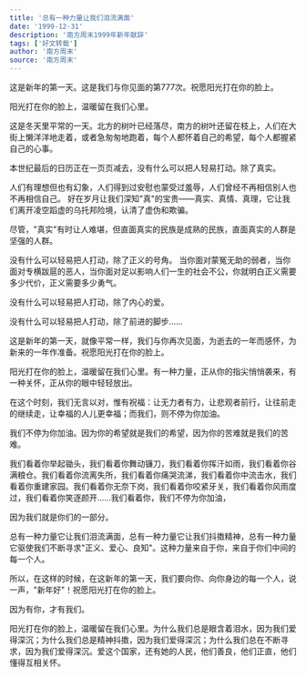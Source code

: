 ```yaml
---
title: '总有一种力量让我们泪流满面'
date: '1999-12-31'
description: '南方周末1999年新年献辞'
tags: ['好文转载']
author: '南方周末'
source: '南方周末'
---
```


这是新年的第一天。这是我们与你见面的第777次。祝愿阳光打在你的脸上。

阳光打在你的脸上，温暖留在我们心里。

这是冬天里平常的一天。北方的树叶已经落尽，南方的树叶还留在枝上，人们在大街上懒洋洋地走着，或者急匆匆地跑着，每个人都怀着自己的希望，每个人都握紧自己的心事。

本世纪最后的日历正在一页页减去，没有什么可以把人轻易打动。除了真实。

人们有理想但也有幻象，人们得到过安慰也蒙受过羞辱，人们曾经不再相信别人也不再相信自己。
好在岁月让我们深知"真"的宝贵——真实、真情、真理，它让我们离开凌空蹈虚的乌托邦险境，认清了虚伪和欺骗。

尽管，"真实"有时让人难堪，但直面真实的民族是成熟的民族，直面真实的人群是坚强的人群。

没有什么可以轻易把人打动，除了正义的号角。
当你面对蒙冤无助的弱者，当你面对专横跋扈的恶人，当你面对足以影响人们一生的社会不公，你就明白正义需要多少代价，正义需要多少勇气。

没有什么可以轻易把人打动，除了内心的爱。

没有什么可以轻易把人打动，除了前进的脚步……

这是新年的第一天，就像平常一样，我们与你再次见面，为逝去的一年而感怀，为新来的一年作准备。祝愿阳光打在你的脸上。

阳光打在你的脸上，温暖留在我们心里。有一种力量，正从你的指尖悄悄袭来，有一种关怀，正从你的眼中轻轻放出。

在这个时刻，我们无言以对，惟有祝福：让无力者有力，让悲观者前行，让往前走的继续走，让幸福的人儿更幸福；而我们，则不停为你加油。

我们不停为你加油。因为你的希望就是我们的希望，因为你的苦难就是我们的苦难。

我们看着你举起锄头，我们看着你舞动镰刀，我们看着你挥汗如雨，我们看着你谷满粮仓。我们看着你流离失所，我们看着你痛哭流涕，我们看着你中流击水，我们看着你重建家园。我们看着你无奈下岗，我们看着你咬紧牙关，我们看着你风雨度过，我们看着你笑逐颜开……我们看着你，我们不停为你加油，

因为我们就是你们的一部分。

总有一种力量它让我们泪流满面，总有一种力量它让我们抖擞精神，总有一种力量它驱使我们不断寻求"正义、爱心、良知"。这种力量来自于你，来自于你们中间的每一个人。

所以，在这样的时候，在这新年的第一天，我们要向你、向你身边的每一个人，说一声，"新年好"！祝愿阳光打在你的脸上。

因为有你，才有我们。

阳光打在你的脸上，温暖留在我们心里。为什么我们总是眼含着泪水，因为我们爱得深沉；为什么我们总是精神抖擞，因为我们爱得深沉；为什么我们总在不断寻求，因为我们爱得深沉。爱这个国家，还有她的人民，他们善良，他们正直，他们懂得互相关怀。
